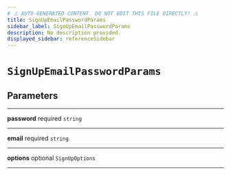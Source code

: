 ```yaml
---
# ⚠️ AUTO-GENERATED CONTENT. DO NOT EDIT THIS FILE DIRECTLY! ⚠️
title: SignUpEmailPasswordParams
sidebar_label: SignUpEmailPasswordParams
description: No description provided.
displayed_sidebar: referenceSidebar
---
```


# `SignUpEmailPasswordParams`

## Parameters

---

**<span className="parameter-name">password</span>** <span className="optional-status">required</span> `string`

---

**<span className="parameter-name">email</span>** <span className="optional-status">required</span> `string`

---

**<span className="parameter-name">options</span>** <span className="optional-status">optional</span> `SignUpOptions`

---
